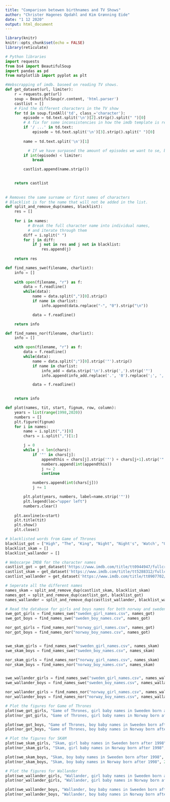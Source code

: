```yaml
---
title: "Comparison betewen birthnames and TV Shows"
author: "Christer Hagenes Opdahl and Kim Grønning Eide"
date: "1 12 2020"
output: html_document
---
```


```r
library(knitr)
knitr::opts_chunk$set(echo = FALSE)
library(reticulate)
```
```python
# Python libraries
import requests
from bs4 import BeautifulSoup
import pandas as pd
from matplotlib import pyplot as plt
```


```python
#Webscrapping of imdb. baseed on reading TV shows. 
def get_dataset(url, limiter):
    r = requests.get(url)
    soup = BeautifulSoup(r.content, 'html.parser')
    castlist = []
    # Find the different characters in the TV show
    for td in soup.findAll('td', class_='character'):
        episode = td.text.split('\n')[2].strip().split(" ")[0]
        # A fix for some inconsistencies in how the imdb template is rendered.
        if '/ ...' in td.text:
            episode = td.text.split('\n')[3].strip().split(" ")[0]
            
        name = td.text.split('\n')[1]

          # If we have surpased the amount of episodes we want to se, break of
        if int(episode) < limiter:
            break

        castlist.append(name.strip())

    
    return castlist
    
    
# Removes the same surname or first names of characters
# Blacklist is for the name that will not be added in the list.
def split_and_remove_dup(names, blacklist):
    res = []
    
    for i in names:
          # Break the full character name into individual names,
          # and iterate through them
        diff = i.split(" ")
        for j in diff:
            if j not in res and j not in blacklist:
                res.append(j)
    
    return res
```

```python
def find_names_swe(filename, charlist):
    info = []
    
    with open(filename, "r") as f:
        data = f.readline()
        while(data):
            name = data.split(",")[0].strip()
            if name in charlist:
                info.append(data.replace("-", "0").strip("\n"))

            data = f.readline()

    return info

def find_names_nor(filename, charlist):
    info = []

    with open(filename, "r") as f:
        data = f.readline()
        while(data):
            name = data.split(";")[0].strip('"').strip()
            if name in charlist:
                info_add = data.strip('\n').strip(',').strip('"')
                info.append(info_add.replace('.', '0').replace(';', ','))

            data = f.readline()
    

    return info
```

```python
def plot(names, tit, start, fignum, row, column):
    years = list(range(1998,2020))
    numbers = []
    plt.figure(fignum)
    for i in names:
        name = i.split(",")[0]
        chars = i.split(",")[1:]

        j = 0	
        while j < len(chars):
            if '"' in chars[j]:
                appendthis = chars[j].strip('"') + chars[j+1].strip('"')
                numbers.append(int(appendthis))
                j += 2
                continue

            numbers.append(int(chars[j]))
            j += 1

        plt.plot(years, numbers, label=name.strip('"'))
        plt.legend(loc="upper left")
        numbers.clear()
    
    plt.axvline(x=start)
    plt.title(tit)
    plt.show()
    plt.close()
```


```python
# blacklisted words from Game of Thrones 
blacklist_got = ["High", "The", "King", "Night", "Night's", 'Watch', "Officer", "Black", "Septa"]
blacklist_skam = []
blacklist_wallander = []

# Webscarpe IMDB for the character names
castlist_got = get_dataset('https://www.imdb.com/title/tt0944947/fullcredits?ref_=tt_cl_sm#cast', 3)
castlist_skam = get_dataset('https://www.imdb.com/title/tt5288312/fullcredits?ref_=tt_cl_sm#cast', 20)
castlist_wallander = get_dataset('https://www.imdb.com/title/tt0907702/fullcredits?ref_=tt_cl_sm#cast', 5)

# Seperate all the different names
names_skam = split_and_remove_dup(castlist_skam, blacklist_skam)
names_got = split_and_remove_dup(castlist_got, blacklist_got)
names_wallander = split_and_remove_dup(castlist_wallander, blacklist_wallander)

# Read the database for girls and boys names for both norway and sweden. 
swe_got_girls = find_names_swe("sweden_girl_names.csv", names_got)
swe_got_boys = find_names_swe("sweden_boy_names.csv", names_got)

nor_got_girls = find_names_nor("norway_girl_names.csv", names_got)
nor_got_boys = find_names_nor("norway_boy_names.csv", names_got)


swe_skam_girls = find_names_swe("sweden_girl_names.csv", names_skam)
swe_skam_boys = find_names_swe("sweden_boy_names.csv", names_skam)

nor_skam_girls = find_names_nor("norway_girl_names.csv", names_skam)
nor_skam_boys = find_names_nor("norway_boy_names.csv", names_skam)


swe_wallander_girls = find_names_swe("sweden_girl_names.csv", names_wallander)
swe_wallander_boys = find_names_swe("sweden_boy_names.csv", names_wallander)

nor_wallander_girls = find_names_nor("norway_girl_names.csv", names_wallander)
nor_wallander_boys = find_names_nor("norway_boy_names.csv", names_wallander)
```


```python
# Plot the figures for Game of Thrones
plot(swe_got_girls, "Game of Thrones, girl baby names in Sweeden born after 1998", 2011, 1,1, 1)
plot(nor_got_girls, "Game of Thrones, girl baby names in Norway born after 1998", 2011, 2,1, 2)

plot(swe_got_boys, "Game of Thrones, boy baby names in Sweeden born after 1998", 2011, 3,2, 1)
plot(nor_got_boys, "Game of Thrones, boy baby names in Norway born after 1998", 2011, 4,2, 2)
```

```python
# Plot the figures for SKAM
plot(swe_skam_girls, "Skam, girl baby names in Sweeden born after 1998", 2015, 1,1, 1)
plot(nor_skam_girls, "Skam, girl baby names in Norway born after 1998", 2015, 2,1, 2)

plot(swe_skam_boys, "Skam, boy baby names in Sweeden born after 1998", 2015, 3,2, 1)
plot(nor_skam_boys, "Skam, boy baby names in Norway born after 1998", 2015, 4,2, 2)
```

```python
# Plot the figures for Wallander
plot(swe_wallander_girls, "Wallander, girl baby names in Sweeden born after 1998", 2008, 1,1, 1)
plot(nor_wallander_girls, "Wallander, girl baby names in Norway born after 1998", 2008, 2,1, 2)

plot(swe_wallander_boys, "Wallander, boy baby names in Sweeden born after 1998", 2008, 3,2, 1)
plot(nor_wallander_boys, "Wallander, boy baby names in Norway born after 1998", 2008, 4,2, 2)
```



